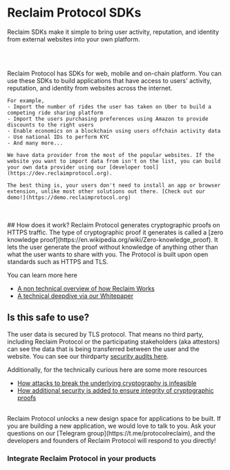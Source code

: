 
# Reclaim Protocol SDKs

<p className="text-blue-300 italic">
  Reclaim SDKs make it simple to bring user activity, reputation, and identity
  from external websites into your own platform.
</p>
<br></br>

<p className=''>
    Reclaim Protocol has SDKs for web, mobile and on-chain platform. You can use these SDKs to build applications that have access to users' activity, reputation, and identity from websites across the internet.

    For example,
    - Import the number of rides the user has taken on Uber to build a competing ride sharing platform
    - Import the users purchasing preferences using Amazon to provide discounts to the right users
    - Enable economics on a blockchain using users offchain activity data
    - Use national IDs to perform KYC
    - And many more...

    We have data provider from the most of the popular websites. If the website you want to import data from isn't on the list, you can build your own data provider using our [developer tool](https://dev.reclaimprotocol.org).

    The best thing is, your users don't need to install an app or browser extension, unlike most other solutions out there. [Check out our demo!](https://demo.reclaimprotocol.org)

</p>
<br></br>
## How does it work?
Reclaim Protocol generates cryptographic proofs on HTTPS traffic. The type of cryptographic proof it generates is called a [zero knowledge proof](https://en.wikipedia.org/wiki/Zero-knowledge_proof). It lets the user generate the proof without knowledge of anything other than what the user wants to share with you. The Protocol is built upon open standards such as HTTPS and TLS.

You can learn more here

- [A non technical overview of how Reclaim Works](https://blog.reclaimprotocol.org/posts/reclaim-explained)
- [A technical deepdive via our Whitepaper](https://link.reclaimprotocol.org/whitepaper-draft)

## Is this safe to use?

The user data is secured by TLS protocol. That means no third party, including Reclaim Protocol or the participating stakeholders (aka attestors) can see the data that is being transferred between the user and the website. You can see our thirdparty [security audits here](https://blog.reclaimprotocol.org/posts/chacha-circuit-audit).

Additionally, for the technically curious here are some more resources

- [How attacks to break the underlying cryptography is infeasible](https://blog.reclaimprotocol.org/posts/fake-key-reveal)
- [How additional security is added to ensure integrity of cryptographic proofs](https://blog.reclaimprotocol.org/posts/honey-pot)

<br/>
Reclaim Protocol unlocks a new design space for applications to be built. If you are building a new application, we would love to talk to you. Ask your questions on our [Telegram group](https://t.me/protocolreclaim), and the developers and founders of Reclaim Protocol will respond to you directly!
 
### Integrate Reclaim Protocol in your products
<div>
<br></br>
<Cards>
    <SdkCard title='NodeJs' subtitle='Integrate on Backend' link='js/backend-example' iconName='node' tag='Recommended'/>
    <SdkCard title='React' subtitle='Integrate on Web' link='js/frontend-example' iconName='reactjs' tag='Quick Start'/>
    <SdkCard title='React Native' subtitle='Integrate on Mobile' link='react-native' iconName='react_native' tag="Mobile app"/>
    <SdkCard title='Solidity' subtitle='Integrate on EVM' link='solidity' iconName='solidity' tag="On-chain"/>
    <SdkCard title='Flutter' subtitle='Integrate on Mobile' link='flutter' iconName='flutter' tag="Mobile app"/>
    <SdkCard title='Solana' subtitle='Integrate on Solana' link='solana' iconName='solana' tag="On-chain"/>
    <SdkCard title='Cosmos' subtitle='Integrate on Cosmos' link='cosmos' iconName='cosmos' tag="On-chain"/>
    <SdkCard title='Sui' subtitle='Integrate on Sui' link='sui' iconName='sui' tag="On-chain"/>
    <SdkCard title='Gear' subtitle='Integrate on Gear' link='gear' iconName='gear' tag="On-chain"/>
    <SdkCard title='NEAR' subtitle='Integrate on NEAR' link='near' iconName='near' tag="On-chain"/>
    <SdkCard title='Polkadot' subtitle='Integrate on Polkadot' link='polkadot' iconName='polka' tag="On-chain"/>
    <SdkCard title='Aleph Zero' subtitle='Integrate on Aleph Zero' link='alephzero' iconName='alephzero' tag="On-chain"/>
    <SdkCard title='Cardano' subtitle='Integrate on Cardano' link='cardano' iconName='cardano' tag="On-chain"/>
    <SdkCard title='Stellar' subtitle='Integrate on Stellar' link='stellar' iconName='stellar' tag="On-chain"/>
    <SdkCard title='Lukso' subtitle='Integrate on Lukso' link='lukso' iconName='lukso' tag="On-chain"/>
    <SdkCard title='Starknet' subtitle='Integrate on Starknet' link='starknet' iconName='starknet' tag="On-chain"/>
    <SdkCard title='Aptos' subtitle='Integrate on Aptos' link='aptos' iconName='aptos' tag="On-chain"/>
</Cards>
</div>
